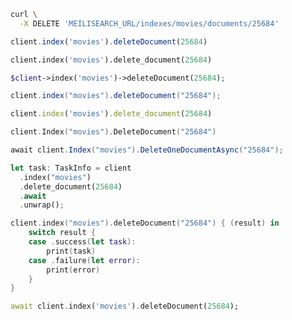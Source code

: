 <CodeGroup>

```bash cURL
curl \
  -X DELETE 'MEILISEARCH_URL/indexes/movies/documents/25684'
```


```javascript JS
client.index('movies').deleteDocument(25684)
```


```python Python
client.index('movies').delete_document(25684)
```


```php PHP
$client->index('movies')->deleteDocument(25684);
```


```java Java
client.index("movies").deleteDocument("25684");
```


```ruby Ruby
client.index('movies').delete_document(25684)
```


```go Go
client.Index("movies").DeleteDocument("25684")
```


```csharp C#
await client.Index("movies").DeleteOneDocumentAsync("25684");
```


```rust Rust
let task: TaskInfo = client
  .index("movies")
  .delete_document(25684)
  .await
  .unwrap();
```


```swift Swift
client.index("movies").deleteDocument("25684") { (result) in
    switch result {
    case .success(let task):
        print(task)
    case .failure(let error):
        print(error)
    }
}
```


```dart Dart
await client.index('movies').deleteDocument(25684);
```

</CodeGroup>